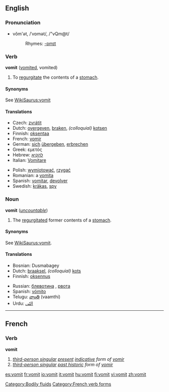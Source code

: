 ==English==

===Pronunciation===
*vŏm'ət, /ˈvɒmət/, /"vQm@t/
*:Rhymes: [[Rhymes:English:-ɒmɪt|-ɒmɪt]]

===Verb===
'''vomit''' ([[vomited]], vomited)
{{wikipedia}}
#To [[regurgitate]] the contents of a [[stomach]].

====Synonyms====
See [[WikiSaurus:vomit]]

====Translations====
{{top}}
* Czech: [[zvrátit]]
*Dutch: [[overgeven]], [[braken]], ''(colloquial)'' [[kotsen]]
*Finnish: [[oksentaa]]
*French: [[vomir]]
*German: [[sich]] [[übergeben]], [[erbrechen]]
*Greek: εμετός
*Hebrew: [[להקיא]]
*Italian: [[Vomitare]]
{{mid}}
*Polish: [[wymiotować]], [[rzygać]]
*Romanian: a [[vomita]]
*Spanish: [[vomitar]], [[devolver]]
*Swedish: [[kräkas]], [[spy]]
{{bottom}}

===Noun===
'''vomit''' (''[[uncountable]]'')

#The [[regurgitate]]d former contents of a [[stomach]].

====Synonyms====
See [[WikiSaurus:vomit]].

====Translations====
{{top}}
*Bosnian: Dusmabagey
*Dutch: [[braaksel]], ''(colloquial)'' [[kots]]
*Finnish: [[oksennus]]
{{mid}}
* Russian: [[блевотина]] {{f}}, [[рвота]] {{f}}
*Spanish: [[vómito]] {{m}}
*Telugu: [[వాంతి]] (vaamthi)
*Urdu: [[الٹى]]
{{bottom}}

[[Category:Bodily fluids]]

----

==French==

===Verb===
'''vomit'''

# ''[[third-person singular]] [[present]] [[indicative]] form of [[vomir]]''
# ''[[third-person singular]] [[past historic]] form of [[vomitr#French|vomir]]''

[[Category:French verb forms]]

[[es:vomit]]
[[fr:vomit]]
[[io:vomit]]
[[it:vomit]]
[[hu:vomit]]
[[fi:vomit]]
[[vi:vomit]]
[[zh:vomit]]